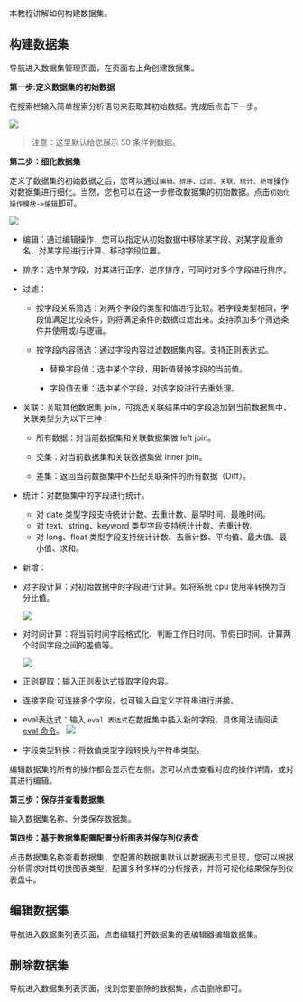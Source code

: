 本教程讲解如何构建数据集。

## 构建数据集

导航进入数据集管理页面，在页面右上角创建数据集。

**第一步:定义数据集的初始数据**

在搜索栏输入简单搜索分析语句来获取其初始数据。完成后点击下一步。

![](http://pw7x36qrk.bkt.clouddn.com/dataset_initial2.png)

>注意：这里默认给您展示 50 条样例数据。

**第二步：细化数据集**

定义了数据集的初始数据之后，您可以通过`编辑、排序、过滤、关联、统计、新增`操作对数据集进行细化。当然，您也可以在这一步修改数据集的初始数据。点击`初始化操作模块->编辑`即可。

![](http://pw7x36qrk.bkt.clouddn.com/dataset_join.png)

* 编辑：通过编辑操作，您可以指定从初始数据中移除某字段、对某字段重命名、对某字段进行计算、移动字段位置。

* 排序：选中某字段，对其进行正序、逆序排序，可同时对多个字段进行排序。

* 过滤：

  * 按字段关系筛选：对两个字段的类型和值进行比较。若字段类型相同，字段值满足比较条件，则将满足条件的数据过滤出来。支持添加多个筛选条件并使用或/与逻辑。

  * 按字段内容筛选：通过字段内容过滤数据集内容。支持正则表达式。
	
	* 替换字段值：选中某个字段，用新值替换字段的当前值。
	
	* 字段值去重：选中某个字段，对该字段进行去重处理。

* 关联：关联其他数据集 join，可挑选关联结果中的字段追加到当前数据集中，关联类型分为以下三种：

  * 所有数据：对当前数据集和关联数据集做 left join。
 
  * 交集：对当前数据集和关联数据集做 inner join。

  * 差集：返回当前数据集中不匹配关联条件的所有数据（Diff）。
   
* 统计：对数据集中的字段进行统计。

  * 对 date 类型字段支持统计计数、去重计数、最早时间、最晚时间。
  * 对 text、string、keyword 类型字段支持统计计数、去重计数。
  * 对 long、float 类型字段支持统计计数、去重计数、平均值、最大值、最小值、求和。

* 新增：
 * 对字段计算：对初始数据中的字段进行计算。如将系统 cpu 使用率转换为百分比值。

    ![](https://pandora-kibana.qiniu.com/pivot/pivot_cal2.png)

  * 对时间计算：将当前时间字段格式化、判断工作日时间、节假日时间、计算两个时间字段之间的差值等。
  
    ![](https://pandora-kibana.qiniu.com/pivot/pivot_cal1.png)  
		
 * 正则提取：输入正则表达式提取字段内容。
 * 连接字段:可连接多个字段，也可输入自定义字符串进行拼接。
 * eval表达式：输入 `eval 表达式`在数据集中插入新的字段。具体用法请阅读 [eval 命令](/insight/manual/5900/the-eval-command)。
 ![](https://pandora-kibana.qiniu.com/dataset/EVAL.png)
 * 字段类型转换：将数值类型字段转换为字符串类型。

编辑数据集的所有的操作都会显示在左侧，您可以点击查看对应的操作详情，或对其进行编辑。

**第三步：保存并查看数据集**

输入数据集名称、分类保存数据集。

**第四步：基于数据集配置配置分析图表并保存到仪表盘**

点击数据集名称查看数据集，您配置的数据集默认以数据表形式呈现，您可以根据分析需求对其切换图表类型，配置多种多样的分析报表，并将可视化结果保存到仪表盘中。

## 编辑数据集

导航进入数据集列表页面，点击编辑打开数据集的表编辑器编辑数据集。

## 删除数据集

导航进入数据集列表页面，找到您要删除的数据集，点击删除即可。


